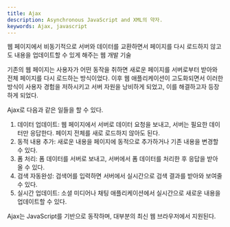 ```yaml
---
title: Ajax
description: Asynchronous JavaScript and XML의 약자.
keywords: Ajax, javascript
---
```


웹 페이지에서 비동기적으로 서버와 데이터를 교환하면서 페이지를 다시 로드하지 않고도 내용을 업데이트할 수 있게 해주는 웹 개발 기술

기존의 웹 페이지는 사용자가 어떤 동작을 취하면 새로운 페이지를 서버로부터 받아와 전체 페이지를 다시 로드하는 방식이었다. 이후 웹 애플리케이션이 고도화되면서 이러한 방식이 사용자 경험을 저하시키고 서버 자원을 낭비하게 되었고, 이를 해결하고자 등장하게 되었다.

Ajax로 다음과 같은 일들을 할 수 있다.

1. 데이터 업데이트: 웹 페이지에서 서버로 데이터 요청을 보내고, 서버는 필요한 데이터만 응답한다. 페이지 전체를 새로 로드하지 않아도 된다.
2. 동적 내용 추가: 새로운 내용을 페이지에 동적으로 추가하거나 기존 내용을 변경할 수 있다.
3. 폼 처리: 폼 데이터를 서버로 보내고, 서버에서 폼 데이터를 처리한 후 응답을 받아올 수 있다.
4. 검색 자동완성: 검색어를 입력하면 서버에서 실시간으로 검색 결과를 받아와 보여줄 수 있다.
5. 실시간 업데이트: 소셜 미디어나 채팅 애플리케이션에서 실시간으로 새로운 내용을 업데이트할 수 있다.

Ajax는 JavaScript를 기반으로 동작하며, 대부분의 최신 웹 브라우저에서 지원된다.
